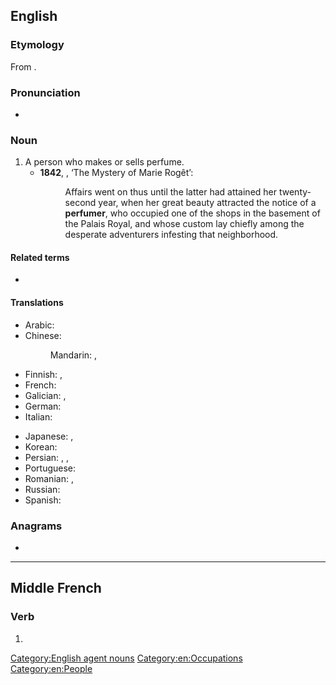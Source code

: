 ==English==

===Etymology===
From {{suffix|perfume|er|lang=en}}.

===Pronunciation===
* {{a|UK}} {{IPA|/pəˈfjuːmə/|/ˈpəːfjʊmə/|lang=en}}

===Noun===
{{en-noun}}

# A person who makes or sells perfume.
#* '''1842''', {{w|Edgar Allan Poe}}, ‘The Mystery of Marie Rogêt’:
#*: Affairs went on thus until the latter had attained her twenty-second year, when her great beauty attracted the notice of a '''perfumer''', who occupied one of the shops in the basement of the Palais Royal, and whose custom lay chiefly among the desperate adventurers infesting that neighborhood.

====Related terms====
* {{l|en|perfumery}}

====Translations====
{{trans-top|person who makes or sells perfume}}
* Arabic: {{t|ar|عَطَّار}}
* Chinese:
*: Mandarin: {{qualifier|manufacturer}} {{t|cmn|香水製造商|tr=xiāngshuǐ zhìzàoshāng|sc=Hani}}, {{qualifier|seller}} {{t|cmn|售香水者|tr=shòu xiāngshuǐ zhě|sc=Hani}}
* Finnish: {{t|fi|hajuvesimyyjä}}, {{t|fi|parfymisti}}
* French: {{t+|fr|parfumeur|m}}
* Galician: {{t+|gl|perfumeiro}}, {{t+|gl|perfumista}}
* German: {{t+|de|Parfümeur|m}}
* Italian: {{t|it|profumiere|m}}
{{trans-mid}}
* Japanese: {{t|ja|パフューマー|tr=pafyūmā}}, {{t|ja|調香師|tr=ちょうこうし, chōkōshi|sc=Jpan}}
* Korean: {{t|ko|조향사|sc=Kore}}
* Persian: {{t+|fa|عطار|tr=attâr|sc=fa-Arab}}, {{t|fa|عطرفروش|tr=atr-foruš|sc=fa-Arab}}, {{t|fa|عطرساز|tr=atr-sâz|sc=fa-Arab}}
* Portuguese: {{t+|pt|perfumista|m|f}}
* Romanian: {{t+|ro|parfumier|m}}, {{t|ro|parfumieră|f}}
* Russian: {{t+|ru|парфюме́р|m}}
* Spanish: {{t+|es|perfumista|m}}
{{trans-bottom}}

===Anagrams===
* {{anagrams|en|prefemur}}

[[Category:English agent nouns]]
[[Category:en:Occupations]]
[[Category:en:People]]

----

==Middle French==

===Verb===
{{head|frm|verb}}

# {{alternative form of|parfumer|lang=frm}}